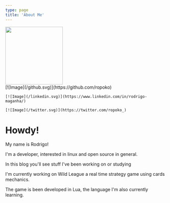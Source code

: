 ```yaml
---
type: page
title: 'About Me'
---
```


<div style={{ display: 'flex', flexDirection: 'column', alignItems: 'center' }}>
  <img
    style={{ borderRadius: '50px', marginBottom: '0' }}
    src="https://avatars.githubusercontent.com/u/49417432?s=400&u=af9ff6eddae3945c6eb61b4ee4a8db97b426bf7a&v=4"
    width="180"
    height="180"
  />

  <div style={{ display: 'flex', width: '100px', justifyContent: 'space-between' }}>
    [![Image](/github.svg)](https://github.com/ropoko)

    [![Image](/linkedin.svg)](https://www.linkedin.com/in/rodrigo-maganha/)

    [![Image](/twitter.svg)](https://twitter.com/ropoko_)
  </div>
</div>

# Howdy!

My name is Rodrigo!

I'm a developer, interested in linux and open source in general.

In this blog you'll see stuff I've been working on or studying

I'm currently working on Wild League a real time strategy game using cards mechanics.

The game is been developed in Lua, the language I'm also currently learning.
